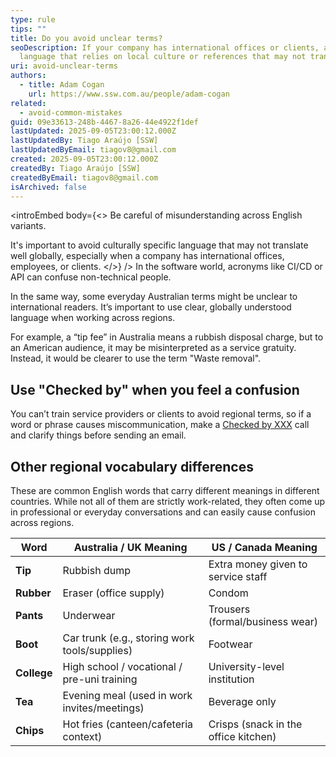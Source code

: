 ```yaml
---
type: rule
tips: ""
title: Do you avoid unclear terms?
seoDescription: If your company has international offices or clients, avoid
  language that relies on local culture or references that may not translate.
uri: avoid-unclear-terms
authors:
  - title: Adam Cogan
    url: https://www.ssw.com.au/people/adam-cogan
related:
  - avoid-common-mistakes
guid: 09e33613-248b-4467-8a26-44e4922f1def
lastUpdated: 2025-09-05T23:00:12.000Z
lastUpdatedBy: Tiago Araújo [SSW]
lastUpdatedByEmail: tiagov8@gmail.com
created: 2025-09-05T23:00:12.000Z
createdBy: Tiago Araújo [SSW]
createdByEmail: tiagov8@gmail.com
isArchived: false
---
```

<introEmbed
  body={<>
Be careful of misunderstanding across English variants.

It's important to avoid culturally specific language that may not translate well globally, especially when a company has international offices, employees, or clients.
  </>}
/>
In the software world, acronyms like CI/CD or API can confuse non-technical people.

In the same way, some everyday Australian terms might be unclear to international readers. It’s important to use clear, globally understood language when working across regions.

For example, a “tip fee” in Australia means a rubbish disposal charge, but to an American audience, it may be misinterpreted as a service gratuity. Instead, it would be clearer to use the term "Waste removal".

## Use "Checked by" when you feel a confusion

You can’t train service providers or clients to avoid regional terms, so if a word or phrase causes miscommunication, make a [Checked by XXX](/checked-by-xxx) call and clarify things before sending an email.

## Other regional vocabulary differences

These are common English words that carry different meanings in different countries. While not all of them are strictly work-related, they often come up in professional or everyday conversations and can easily cause confusion across regions.

| Word          | Australia / UK Meaning                          | US / Canada Meaning                    |
|---------------|-------------------------------------------------|----------------------------------------|
| **Tip**       | Rubbish dump                                    | Extra money given to service staff      |
| **Rubber**    | Eraser (office supply)                          | Condom                                  |
| **Pants**     | Underwear                                       | Trousers (formal/business wear)         |
| **Boot**      | Car trunk (e.g., storing work tools/supplies)   | Footwear                               |
| **College**   | High school / vocational / pre-uni training     | University-level institution            |
| **Tea**       | Evening meal (used in work invites/meetings)    | Beverage only                          |
| **Chips**     | Hot fries (canteen/cafeteria context)           | Crisps (snack in the office kitchen)    |

